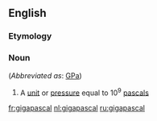 {{also|Gigapascal}}
==English==

===Etymology===
{{prefix|giga|pascal|lang=en}}

===Noun===
{{en-noun}} (''Abbreviated as'': [[GPa]])

# {{context|physics|lang=en}} A [[unit]] or [[pressure]] equal to 10<sup>9</sup> [[pascal]]s

[[fr:gigapascal]]
[[nl:gigapascal]]
[[ru:gigapascal]]